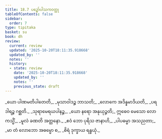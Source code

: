 ```yaml
---
title: 18.7 ပဉ္စော်ပါသကဝတ္ထု
tableOfContents: false
sidebar:
  order: 7
type: tipitaka
basket: su
book: dh
review:
  current: review
  updated: '2025-10-20T18:11:35.918668'
  updated_by: ''
  notes: ''
  history:
  - state: review
    date: '2025-10-20T18:11:35.918668'
    updated_by: ''
    notes: ''
    previous_state: draft
---
```



<DynamicBreadcrumb />


<ReviewStatus review={frontmatter.review} showDetails={true} />

<HypothesisAnnotation frontmatter={frontmatter} />

<Division number="246" book="dh" e="ch" v="18" p="49">

<Paragraph number="266" type="verses" book="dh">
_ယော ပါဏမတိပါတေတိ,_  
_မုသာဝါဒဉ္စ ဘာသတိ;_  
_လောကေ အဒိန္နမာဒိယတိ,_  
_ပရဒါရဉ္စ ဂစ္ဆတိ._  

</Paragraph>

</Division>
<Division number="247" book="dh" e="ch" v="18" p="49">

<Paragraph number="267" type="verses" book="dh">
_သုရာမေရယပါနဉ္စ,_  
_ယော နရော အနုယုဉ္ဇတိ;_  
ဣဓေဝ မေသော လောကသ္မိံ,_  
_မူလံ ခဏတိ အတ္တနော._  

</Paragraph>

</Division>
<Division number="248" book="dh" e="ch" v="18" p="49">

<Paragraph number="268" type="verses" book="dh">
_ဧဝံ ဘော ပုရိသ ဇာနာဟိ,_  
_ပါပဓမ္မာ အသညတာ;_  
_မာ တံ လောဘော အဓမ္မော စ,_  
_စိရံ ဒုက္ခာယ ရန္ဓယုံ._
</Paragraph>
</Division>